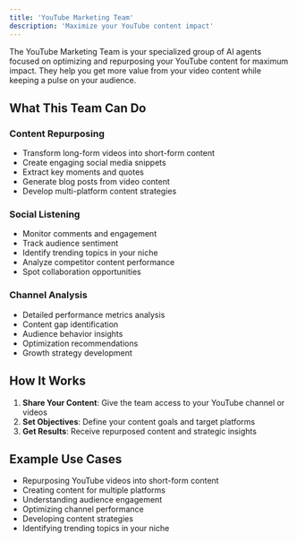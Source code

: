 ```yaml
---
title: 'YouTube Marketing Team'
description: 'Maximize your YouTube content impact'
---
```


The YouTube Marketing Team is your specialized group of AI agents focused on optimizing and repurposing your YouTube content for maximum impact. They help you get more value from your video content while keeping a pulse on your audience.

## What This Team Can Do

### Content Repurposing
- Transform long-form videos into short-form content
- Create engaging social media snippets
- Extract key moments and quotes
- Generate blog posts from video content
- Develop multi-platform content strategies

### Social Listening
- Monitor comments and engagement
- Track audience sentiment
- Identify trending topics in your niche
- Analyze competitor content performance
- Spot collaboration opportunities

### Channel Analysis
- Detailed performance metrics analysis
- Content gap identification
- Audience behavior insights
- Optimization recommendations
- Growth strategy development

## How It Works

1. **Share Your Content**: Give the team access to your YouTube channel or videos
2. **Set Objectives**: Define your content goals and target platforms
3. **Get Results**: Receive repurposed content and strategic insights

## Example Use Cases

- Repurposing YouTube videos into short-form content
- Creating content for multiple platforms
- Understanding audience engagement
- Optimizing channel performance
- Developing content strategies
- Identifying trending topics in your niche 